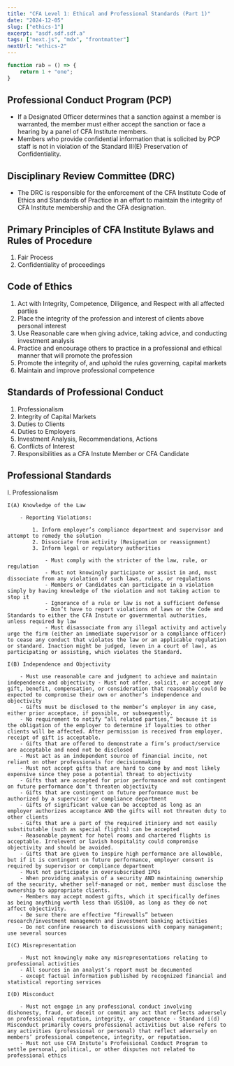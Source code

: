 ```yaml
---
title: "CFA Level 1: Ethical and Professional Standards (Part 1)"
date: "2024-12-05"
slug: ["ethics-1"]
excerpt: "asdf.sdf.sdf.a"
tags: ["next.js", "mdx", "frontmatter"]
nextUrl: "ethics-2"
---
```


```js
function rab = () => {
    return 1 + "one";
}

```

## Professional Conduct Program (PCP)

- If a Designated Officer determines that a sanction against a member is warranted, the member must either accept the sanction or face a hearing by a panel of CFA Institute members.
- Members who provide confidential information that is solicited by PCP staff is not in violation of the Standard III(E) Preservation of Confidentiality.

## Disciplinary Review Committee (DRC)

- The DRC is responsible for the enforcement of the CFA Institute Code of Ethics and Standards of Practice in an effort to maintain the integrity of CFA Institute membership and the CFA designation.

## Primary Principles of CFA Institute Bylaws and Rules of Procedure

1.  Fair Process
2.  Confidentiality of proceedings

## Code of Ethics

1.  Act with Integrity, Competence, Diligence, and Respect with all affected parties
2.  Place the integrity of the profession and interest of clients above personal interest
3.  Use Reasonable care when giving advice, taking advice, and conducting investment analysis
4.  Practice and encourage others to practice in a professional and ethical manner that will promote the profession
5.  Promote the integrity of, and uphold the rules governing, capital markets
6.  Maintain and improve professional competence

## Standards of Professional Conduct

1.  Professionalism
2.  Integrity of Capital Markets
3.  Duties to Clients
4.  Duties to Employers
5.  Investment Analysis, Recommendations, Actions
6.  Conflicts of Interest
7.  Responsibilities as a CFA Instute Member or CFA Candidate

## Professional Standards

I. Professionalism

    I(A) Knowledge of the Law

        - Reporting Violations:

            1. Inform employer’s compliance department and supervisor and attempt to remedy the solution
            2. Dissociate from activity (Resignation or reassignment)
            3. Inform legal or regulatory authorities

                - Must comply with the stricter of the law, rule, or regulation
                - Must not knowingly participate or assist in and, must dissociate from any violation of such laws, rules, or regulations
                - Members or Candidates can participate in a violation simply by having knowledge of the violation and not taking action to stop it
                - Ignorance of a rule or law is not a sufficient defense
                - Don’t have to report violations of laws or the Code and Standards to either the CFA Instute or governmental authorities, unless required by law
                - Must disassociate from any illegal activity and actively urge the firm (either an immediate supervisor or a compliance officer) to cease any conduct that violates the law or an applicable regulation or standard. Inaction might be judged, (even in a court of law), as participating or assisting, which violates the Standard.

    I(B) Independence and Objectivity

        - Must use reasonable care and judgment to achieve and maintain independence and objectivity - Must not offer, solicit, or accept any gift, benefit, compensation, or consideration that reasonably could be expected to compromise their own or another’s independence and objectivity
        - Gifts must be disclosed to the member’s employer in any case, either prior acceptace, if possible, or subsequently.
        - No requirement to notify “all related parties,” because it is the obligation of the employer to determine if loyalties to other clients will be affected. After permission is received from employer, receipt of gift is acceptable.
        - Gifts that are offered to demonstrate a firm’s product/service are acceptable and need not be disclosed
        - Must act as an independent source of financial incite, not reliant on other professionals for decisionmaking
        - Must not accept gifts that are hard to come by and most likely expensive since they pose a potential threat to objectivity
        - Gifts that are accepted for prior performance and not contingent on future performance don’t threaten objectivity
        - Gifts that are contingent on future performance must be authorized by a supervisor or compliance department
        - Gifts of significant value can be accepted as long as an employer authorizes acceptance AND the gifts will not threaten duty to other clients
        - Gifts that are a part of the required itiniery and not easily substitutable (such as special flights) can be accepted
        - Reasonable payment for hotel rooms and chartered flights is acceptable. Irrelevent or lavish hospitality could compromise objectivity and should be avoided.
        - Gifts that are given to inspire high performance are allowable, but if it is contingent on future performance, employer consent is required by supervisor or compliance department
        - Must not participate in oversubscribed IPOs
        - When providing analysis of a security AND maintaining ownership of the security, whether self-managed or not, member must disclose the ownership to appropriate clients.
        - Members may accept modest gifts, which it specifically defines as being anything worth less than US$100, as long as they do not affect objectivity.
        - Be sure there are effective “firewalls” between research/investment managemetn and investment banking activities
        - Do not confine research to discussions with company management; use several sources

    I(C) Misrepresentation

        - Must not knowingly make any misrepresentations relating to professional activities
        - All sources in an analyst’s report must be documented
        - except factual information published by recognized financial and statistical reporting services

    I(D) Misconduct

        - Must not engage in any professional conduct involving dishonesty, fraud, or deceit or commit any act that reflects adversely on professional reputation, integrity, or competence - Standard i(d) Misconduct primarily covers professional activities but also refers to any activities (professional or personal) that reflect adversely on members’ professional competence, integrity, or reputation.
        - Must not use CFA Instute’s Professional Conduct Program to settle personal, political, or other disputes not related to professional ethics
